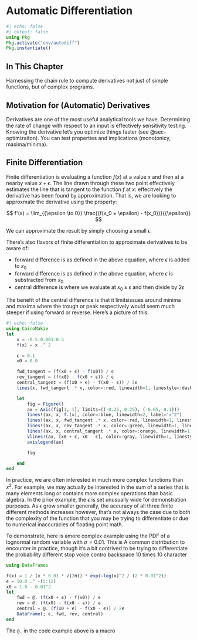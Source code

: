 # Automatic Differentiation
```julia
#| echo: false
#| output: false
using Pkg
Pkg.activate("env/autodiff")
Pkg.instantiate()
```

## In This Chapter

Harnessing the chain rule to compute derivatives not just of simple functions, but of complex programs.

## Motivation for (Automatic) Derivatives

Derivatives are one of the most useful analytical tools we have. Determining the rate of change with respect to an input is effectively sensitivity testing. Knowing the derivative let's you optimize things faster (see @sec-optimizaiton). You can test properties and implications (monotonicy, maxima/minima).

## Finite Differentiation

Finite differentiation is evaluating a function $f(x)$ at a value $x$ and then at a nearby value $x+\epsilon$. The line drawn through these two point effectively estimates the line that is tangent to the function $f$ at $x$: effecitvely the derivative has been found by approximation. That is, we are looking to approxmate the derivative using the property:

$$
f'(x) = \lim_{{\epsilon \to 0}} \frac{{f(x_0 + \epsilon) - f(x_0)}}{{\epsilon}}
$$

We can approximate the result by simply choosing a small $\epsilon$.

There's also flavors of finite differentiation to approximate derivatives to be aware of:

- forward difference is as defined in the above equation, where $\epsilon$ is added to $x_0$
- forward difference is as defined in the above equation, where $\epsilon$ is substracted from $x_0$
- central difference is where we evaluate at $x_0 \pm \epsilon$ and then divide by $2\epsilon$

The benefit of the central difference is that it limitsissues around minima and maxima where the trough or peak respectively would seem much steeper if using forward or reverse. Here's a picture of this:

```julia
#| echo: false
using CairoMakie
let
    x = -0.5:0.001:0.5
    f(x) = x .^ 2

    ϵ = 0.1
    x0 = 0.0

    fwd_tangent = (f(x0 + ϵ) - f(x0)) / ϵ
    rev_tangent = (f(x0) - f(x0 + ϵ)) / ϵ
    central_tangent = (f(x0 + ϵ) - f(x0 - ϵ)) / 2ϵ
    lines(x, fwd_tangent .* x, color=:red, linewidth=1, linestyle=:dash, label="Forward Difference")

    let
        fig = Figure()
        ax = Axis(fig[1, 1], limits=((-0.25, 0.25), (-0.05, 0.1)))
        lines!(ax, x, f.(x), color=:blue, linewidth=2, label="x^2")
        lines!(ax, x, fwd_tangent .* x, color=:red, linewidth=1, linestyle=:dash, label="Forward Difference")
        lines!(ax, x, rev_tangent .* x, color=:green, linewidth=1, linestyle=:dash, label="Reverse Difference")
        lines!(ax, x, central_tangent .* x, color=:orange, linewidth=1, linestyle=:dash, label="Central Difference")
        vlines!(ax, [x0 + ϵ, x0 - ϵ], color=:gray, linewidth=1, linestyle=:dash, label="Epsilon")
        axislegend(ax)

        fig

    end
end
```

In practice, we are often interested in much more complex functions than $x^2$. For example, we may actually be interested in the sum of a series that is many elements long or contains more complex operations than basic algebra. In the prior example, the $\epsilon$ is set unusually wide for demonstration purposes. As $\epsilon$ grow smaller generally, the accuracy of all three finite different methods increases however, that's not always the case due to both the complexity of the function that you may be trying to differentiate or due to numerical inaccuracies of floating point math.

To demonstrate, here is amore complex example using the PDF of a lognormal random variable with $\sigma=0.01$. This is A common distribution to encounter in practice, though it's a bit contrived to be trying to differentiate the probability different stop voice contro backspace 10 times 10 character


```julia
using DataFrames

f(x) = 1 / (x * 0.01 * √(2π)) * exp(-log(x)^2 / (2 * 0.01^2))
ϵ = 10.0 .^ -(5:12)
x0 = 1.0 - 0.01^2
let
    fwd = @. (f(x0 + ϵ) - f(x0)) / ϵ
    rev = @. (f(x0) - f(x0 - ϵ)) / ϵ
    central = @. (f(x0 + ϵ) - f(x0 - ϵ)) / 2ϵ
    DataFrame(; ϵ, fwd, rev, central)
end
```

::: callout-note
The `@.` in the code example above is a macro
:::